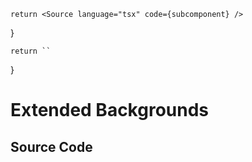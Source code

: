 
    return <Source language="tsx" code={subcomponent} />
}

    return ``
}

# Extended Backgrounds

<Meta title="Tailwind/Theme/Extended/Backgrounds" />

<Documentation />

## Source Code

<SourceCode />